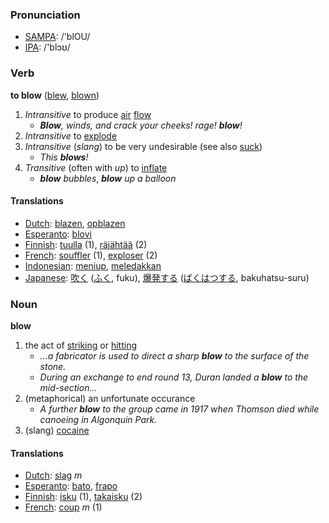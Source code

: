 === Pronunciation ===
*[[w:SAMPA|SAMPA]]: /'blOU/
*[[w:IPA|IPA]]: /'blɔʊ/

=== Verb ===

'''to blow''' ([[blew]], [[blown]])

# ''Intransitive'' to produce [[air]] [[flow]]
#* '''''Blow''', winds, and crack your cheeks! rage! '''blow'''!''
# ''Intransitive'' to [[explode]]
# ''Intransitive'' (''slang'') to be very undesirable (see also [[suck]])
#* ''This '''blows'''!''
# ''Transitive'' (often with ''up'') to [[inflate]]
#* '''''blow''' bubbles'', '''''blow''' up a balloon''

==== Translations ====
*[[Dutch]]: [[blazen]], [[opblazen]]
*[[Esperanto]]: [[blovi]]
*[[Finnish]]: [[tuulla]] (1), [[räjähtää]] (2)
*[[French]]: [[souffler]] (1), [[exploser]] (2)
*[[Indonesian]]: [[tiup|meniup]], [[ledak|meledakkan]]
*[[Japanese]]: [[吹く]] ([[ふく]], fuku), [[爆発]]する ([[ばくはつ]]する, bakuhatsu-suru)

=== Noun ===

'''blow'''

# the act of [[strike|striking]] or [[hit]]ting
#* ''...a fabricator is used to direct a sharp '''blow''' to the surface of the stone.''
#* ''During an exchange to end round 13, Duran landed a '''blow''' to the mid-section...''
# (metaphorical) an unfortunate occurance
#* ''A further '''blow''' to the group came in 1917 when Thomson died while canoeing in Algonquin Park.''
# (slang) [[cocaine]]

==== Translations ====
*[[Dutch]]: [[slag]] ''m''
*[[Esperanto]]: [[bato]], [[frapo]]
*[[Finnish]]: [[isku]] (1), [[takaisku]] (2)
*[[French]]: [[coup]] ''m'' (1)